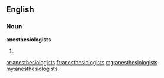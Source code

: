 ==English==

===Noun===
'''anesthesiologists'''

# {{plural of|anesthesiologist}}

[[ar:anesthesiologists]]
[[fr:anesthesiologists]]
[[mg:anesthesiologists]]
[[my:anesthesiologists]]